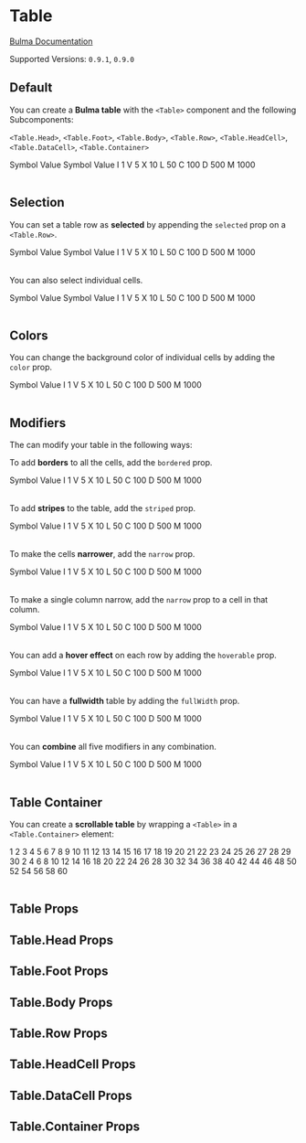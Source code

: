 

<Meta title="Elements/Table" component={Table} />

# Table

[Bulma Documentation](https://bulma.io/documentation/elements/table/)

Supported Versions: `0.9.1`, `0.9.0`

## Default

You can create a **Bulma table** with the `<Table>` component and the following Subcomponents:

`<Table.Head>`, `<Table.Foot>`, `<Table.Body>`, `<Table.Row>`, `<Table.HeadCell>`, `<Table.DataCell>`, `<Table.Container>`

<Canvas>
  <Story name="Default">
    <Table>
      <Table.Head>
        <Table.Row>
          <Table.HeadCell>Symbol</Table.HeadCell>
          <Table.HeadCell>Value</Table.HeadCell>
        </Table.Row>
      </Table.Head>
      <Table.Foot>
        <Table.Row>
          <Table.HeadCell>Symbol</Table.HeadCell>
          <Table.HeadCell>Value</Table.HeadCell>
        </Table.Row>
      </Table.Foot>
      <Table.Body>
        <Table.Row>
          <Table.DataCell>I</Table.DataCell>
          <Table.DataCell>1</Table.DataCell>
        </Table.Row>
        <Table.Row>
          <Table.DataCell>V</Table.DataCell>
          <Table.DataCell>5</Table.DataCell>
        </Table.Row>
        <Table.Row>
          <Table.DataCell>X</Table.DataCell>
          <Table.DataCell>10</Table.DataCell>
        </Table.Row>
        <Table.Row>
          <Table.DataCell>L</Table.DataCell>
          <Table.DataCell>50</Table.DataCell>
        </Table.Row>
        <Table.Row>
          <Table.DataCell>C</Table.DataCell>
          <Table.DataCell>100</Table.DataCell>
        </Table.Row>
        <Table.Row>
          <Table.DataCell>D</Table.DataCell>
          <Table.DataCell>500</Table.DataCell>
        </Table.Row>
        <Table.Row>
          <Table.DataCell>M</Table.DataCell>
          <Table.DataCell>1000</Table.DataCell>
        </Table.Row>
      </Table.Body>
    </Table>
  </Story>
</Canvas>

## Selection

You can set a table row as **selected** by appending the `selected` prop on a `<Table.Row>`.

<Canvas>
  <Story name="Selected Row">
    <Table>
      <Table.Head>
        <Table.Row>
          <Table.HeadCell>Symbol</Table.HeadCell>
          <Table.HeadCell>Value</Table.HeadCell>
        </Table.Row>
      </Table.Head>
      <Table.Foot>
        <Table.Row>
          <Table.HeadCell>Symbol</Table.HeadCell>
          <Table.HeadCell>Value</Table.HeadCell>
        </Table.Row>
      </Table.Foot>
      <Table.Body>
        <Table.Row>
          <Table.DataCell>I</Table.DataCell>
          <Table.DataCell>1</Table.DataCell>
        </Table.Row>
        <Table.Row>
          <Table.DataCell>V</Table.DataCell>
          <Table.DataCell>5</Table.DataCell>
        </Table.Row>
        <Table.Row selected>
          <Table.DataCell>X</Table.DataCell>
          <Table.DataCell>10</Table.DataCell>
        </Table.Row>
        <Table.Row>
          <Table.DataCell>L</Table.DataCell>
          <Table.DataCell>50</Table.DataCell>
        </Table.Row>
        <Table.Row>
          <Table.DataCell>C</Table.DataCell>
          <Table.DataCell>100</Table.DataCell>
        </Table.Row>
        <Table.Row>
          <Table.DataCell>D</Table.DataCell>
          <Table.DataCell>500</Table.DataCell>
        </Table.Row>
        <Table.Row>
          <Table.DataCell>M</Table.DataCell>
          <Table.DataCell>1000</Table.DataCell>
        </Table.Row>
      </Table.Body>
    </Table>
  </Story>
</Canvas>

You can also select individual cells.

<Canvas>
  <Story name="Selected Cell">
    <Table>
      <Table.Head>
        <Table.Row>
          <Table.HeadCell>Symbol</Table.HeadCell>
          <Table.HeadCell>Value</Table.HeadCell>
        </Table.Row>
      </Table.Head>
      <Table.Foot>
        <Table.Row>
          <Table.HeadCell>Symbol</Table.HeadCell>
          <Table.HeadCell>Value</Table.HeadCell>
        </Table.Row>
      </Table.Foot>
      <Table.Body>
        <Table.Row>
          <Table.DataCell>I</Table.DataCell>
          <Table.DataCell>1</Table.DataCell>
        </Table.Row>
        <Table.Row>
          <Table.DataCell>V</Table.DataCell>
          <Table.DataCell>5</Table.DataCell>
        </Table.Row>
        <Table.Row>
          <Table.DataCell>X</Table.DataCell>
          <Table.DataCell>10</Table.DataCell>
        </Table.Row>
        <Table.Row>
          <Table.DataCell>L</Table.DataCell>
          <Table.DataCell selected>50</Table.DataCell>
        </Table.Row>
        <Table.Row>
          <Table.DataCell>C</Table.DataCell>
          <Table.DataCell>100</Table.DataCell>
        </Table.Row>
        <Table.Row>
          <Table.DataCell>D</Table.DataCell>
          <Table.DataCell>500</Table.DataCell>
        </Table.Row>
        <Table.Row>
          <Table.DataCell>M</Table.DataCell>
          <Table.DataCell>1000</Table.DataCell>
        </Table.Row>
      </Table.Body>
    </Table>
  </Story>
</Canvas>

## Colors

You can change the background color of individual cells by adding the `color` prop.

<Canvas>
  <Story name="Colors">
    <Table>
      <Table.Head>
        <Table.Row>
          <Table.HeadCell>Symbol</Table.HeadCell>
          <Table.HeadCell color="info">Value</Table.HeadCell>
        </Table.Row>
      </Table.Head>
      <Table.Body>
        <Table.Row>
          <Table.DataCell>I</Table.DataCell>
          <Table.DataCell>1</Table.DataCell>
        </Table.Row>
        <Table.Row>
          <Table.DataCell>V</Table.DataCell>
          <Table.DataCell color="success">5</Table.DataCell>
        </Table.Row>
        <Table.Row>
          <Table.DataCell>X</Table.DataCell>
          <Table.DataCell>10</Table.DataCell>
        </Table.Row>
        <Table.Row>
          <Table.DataCell>L</Table.DataCell>
          <Table.DataCell>50</Table.DataCell>
        </Table.Row>
        <Table.Row>
          <Table.DataCell>C</Table.DataCell>
          <Table.DataCell color="warning">100</Table.DataCell>
        </Table.Row>
        <Table.Row>
          <Table.DataCell>D</Table.DataCell>
          <Table.DataCell>500</Table.DataCell>
        </Table.Row>
        <Table.Row>
          <Table.DataCell>M</Table.DataCell>
          <Table.DataCell color="danger">1000</Table.DataCell>
        </Table.Row>
      </Table.Body>
    </Table>
  </Story>
</Canvas>

## Modifiers

The can modify your table in the following ways:

To add **borders** to all the cells, add the `bordered` prop.

<Canvas>
  <Story name="Bordered">
    <Table bordered>
      <Table.Head>
        <Table.Row>
          <Table.HeadCell>Symbol</Table.HeadCell>
          <Table.HeadCell>Value</Table.HeadCell>
        </Table.Row>
      </Table.Head>
      <Table.Body>
        <Table.Row>
          <Table.DataCell>I</Table.DataCell>
          <Table.DataCell>1</Table.DataCell>
        </Table.Row>
        <Table.Row>
          <Table.DataCell>V</Table.DataCell>
          <Table.DataCell>5</Table.DataCell>
        </Table.Row>
        <Table.Row>
          <Table.DataCell>X</Table.DataCell>
          <Table.DataCell>10</Table.DataCell>
        </Table.Row>
        <Table.Row>
          <Table.DataCell>L</Table.DataCell>
          <Table.DataCell>50</Table.DataCell>
        </Table.Row>
        <Table.Row>
          <Table.DataCell>C</Table.DataCell>
          <Table.DataCell>100</Table.DataCell>
        </Table.Row>
        <Table.Row>
          <Table.DataCell>D</Table.DataCell>
          <Table.DataCell>500</Table.DataCell>
        </Table.Row>
        <Table.Row>
          <Table.DataCell>M</Table.DataCell>
          <Table.DataCell>1000</Table.DataCell>
        </Table.Row>
      </Table.Body>
    </Table>
  </Story>
</Canvas>

To add **stripes** to the table, add the `striped` prop.

<Canvas>
  <Story name="Striped">
    <Table striped>
      <Table.Head>
        <Table.Row>
          <Table.HeadCell>Symbol</Table.HeadCell>
          <Table.HeadCell>Value</Table.HeadCell>
        </Table.Row>
      </Table.Head>
      <Table.Body>
        <Table.Row>
          <Table.DataCell>I</Table.DataCell>
          <Table.DataCell>1</Table.DataCell>
        </Table.Row>
        <Table.Row>
          <Table.DataCell>V</Table.DataCell>
          <Table.DataCell>5</Table.DataCell>
        </Table.Row>
        <Table.Row>
          <Table.DataCell>X</Table.DataCell>
          <Table.DataCell>10</Table.DataCell>
        </Table.Row>
        <Table.Row>
          <Table.DataCell>L</Table.DataCell>
          <Table.DataCell>50</Table.DataCell>
        </Table.Row>
        <Table.Row>
          <Table.DataCell>C</Table.DataCell>
          <Table.DataCell>100</Table.DataCell>
        </Table.Row>
        <Table.Row>
          <Table.DataCell>D</Table.DataCell>
          <Table.DataCell>500</Table.DataCell>
        </Table.Row>
        <Table.Row>
          <Table.DataCell>M</Table.DataCell>
          <Table.DataCell>1000</Table.DataCell>
        </Table.Row>
      </Table.Body>
    </Table>
  </Story>
</Canvas>

To make the cells **narrower**, add the `narrow` prop.

<Canvas>
  <Story name="Narrow">
    <Table narrow>
      <Table.Head>
        <Table.Row>
          <Table.HeadCell>Symbol</Table.HeadCell>
          <Table.HeadCell>Value</Table.HeadCell>
        </Table.Row>
      </Table.Head>
      <Table.Body>
        <Table.Row>
          <Table.DataCell>I</Table.DataCell>
          <Table.DataCell>1</Table.DataCell>
        </Table.Row>
        <Table.Row>
          <Table.DataCell>V</Table.DataCell>
          <Table.DataCell>5</Table.DataCell>
        </Table.Row>
        <Table.Row>
          <Table.DataCell>X</Table.DataCell>
          <Table.DataCell>10</Table.DataCell>
        </Table.Row>
        <Table.Row>
          <Table.DataCell>L</Table.DataCell>
          <Table.DataCell>50</Table.DataCell>
        </Table.Row>
        <Table.Row>
          <Table.DataCell>C</Table.DataCell>
          <Table.DataCell>100</Table.DataCell>
        </Table.Row>
        <Table.Row>
          <Table.DataCell>D</Table.DataCell>
          <Table.DataCell>500</Table.DataCell>
        </Table.Row>
        <Table.Row>
          <Table.DataCell>M</Table.DataCell>
          <Table.DataCell>1000</Table.DataCell>
        </Table.Row>
      </Table.Body>
    </Table>
  </Story>
</Canvas>

To make a single column narrow, add the `narrow` prop to a cell in that column.

<Canvas>
  <Story name="Narrow Column">
    <Table>
      <Table.Head>
        <Table.Row>
          <Table.HeadCell>Symbol</Table.HeadCell>
          <Table.HeadCell narrow>Value</Table.HeadCell>
        </Table.Row>
      </Table.Head>
      <Table.Body>
        <Table.Row>
          <Table.DataCell>I</Table.DataCell>
          <Table.DataCell>1</Table.DataCell>
        </Table.Row>
        <Table.Row>
          <Table.DataCell>V</Table.DataCell>
          <Table.DataCell>5</Table.DataCell>
        </Table.Row>
        <Table.Row>
          <Table.DataCell>X</Table.DataCell>
          <Table.DataCell>10</Table.DataCell>
        </Table.Row>
        <Table.Row>
          <Table.DataCell>L</Table.DataCell>
          <Table.DataCell>50</Table.DataCell>
        </Table.Row>
        <Table.Row>
          <Table.DataCell>C</Table.DataCell>
          <Table.DataCell>100</Table.DataCell>
        </Table.Row>
        <Table.Row>
          <Table.DataCell>D</Table.DataCell>
          <Table.DataCell>500</Table.DataCell>
        </Table.Row>
        <Table.Row>
          <Table.DataCell>M</Table.DataCell>
          <Table.DataCell>1000</Table.DataCell>
        </Table.Row>
      </Table.Body>
    </Table>
  </Story>
</Canvas>

You can add a **hover effect** on each row by adding the `hoverable` prop.

<Canvas>
  <Story name="Hoverable">
    <Table hoverable>
      <Table.Head>
        <Table.Row>
          <Table.HeadCell>Symbol</Table.HeadCell>
          <Table.HeadCell>Value</Table.HeadCell>
        </Table.Row>
      </Table.Head>
      <Table.Body>
        <Table.Row>
          <Table.DataCell>I</Table.DataCell>
          <Table.DataCell>1</Table.DataCell>
        </Table.Row>
        <Table.Row>
          <Table.DataCell>V</Table.DataCell>
          <Table.DataCell>5</Table.DataCell>
        </Table.Row>
        <Table.Row>
          <Table.DataCell>X</Table.DataCell>
          <Table.DataCell>10</Table.DataCell>
        </Table.Row>
        <Table.Row>
          <Table.DataCell>L</Table.DataCell>
          <Table.DataCell>50</Table.DataCell>
        </Table.Row>
        <Table.Row>
          <Table.DataCell>C</Table.DataCell>
          <Table.DataCell>100</Table.DataCell>
        </Table.Row>
        <Table.Row>
          <Table.DataCell>D</Table.DataCell>
          <Table.DataCell>500</Table.DataCell>
        </Table.Row>
        <Table.Row>
          <Table.DataCell>M</Table.DataCell>
          <Table.DataCell>1000</Table.DataCell>
        </Table.Row>
      </Table.Body>
    </Table>
  </Story>
</Canvas>

You can have a **fullwidth** table by adding the `fullWidth` prop.

<Canvas>
  <Story name="Full Width">
    <Table fullWidth>
      <Table.Head>
        <Table.Row>
          <Table.HeadCell>Symbol</Table.HeadCell>
          <Table.HeadCell>Value</Table.HeadCell>
        </Table.Row>
      </Table.Head>
      <Table.Body>
        <Table.Row>
          <Table.DataCell>I</Table.DataCell>
          <Table.DataCell>1</Table.DataCell>
        </Table.Row>
        <Table.Row>
          <Table.DataCell>V</Table.DataCell>
          <Table.DataCell>5</Table.DataCell>
        </Table.Row>
        <Table.Row>
          <Table.DataCell>X</Table.DataCell>
          <Table.DataCell>10</Table.DataCell>
        </Table.Row>
        <Table.Row>
          <Table.DataCell>L</Table.DataCell>
          <Table.DataCell>50</Table.DataCell>
        </Table.Row>
        <Table.Row>
          <Table.DataCell>C</Table.DataCell>
          <Table.DataCell>100</Table.DataCell>
        </Table.Row>
        <Table.Row>
          <Table.DataCell>D</Table.DataCell>
          <Table.DataCell>500</Table.DataCell>
        </Table.Row>
        <Table.Row>
          <Table.DataCell>M</Table.DataCell>
          <Table.DataCell>1000</Table.DataCell>
        </Table.Row>
      </Table.Body>
    </Table>
  </Story>
</Canvas>

You can **combine** all five modifiers in any combination.

<Canvas>
  <Story name="Combination">
    <Table bordered striped narrow hoverable fullWidth>
      <Table.Head>
        <Table.Row>
          <Table.HeadCell>Symbol</Table.HeadCell>
          <Table.HeadCell>Value</Table.HeadCell>
        </Table.Row>
      </Table.Head>
      <Table.Body>
        <Table.Row>
          <Table.DataCell>I</Table.DataCell>
          <Table.DataCell>1</Table.DataCell>
        </Table.Row>
        <Table.Row>
          <Table.DataCell>V</Table.DataCell>
          <Table.DataCell>5</Table.DataCell>
        </Table.Row>
        <Table.Row>
          <Table.DataCell>X</Table.DataCell>
          <Table.DataCell>10</Table.DataCell>
        </Table.Row>
        <Table.Row>
          <Table.DataCell>L</Table.DataCell>
          <Table.DataCell>50</Table.DataCell>
        </Table.Row>
        <Table.Row>
          <Table.DataCell>C</Table.DataCell>
          <Table.DataCell>100</Table.DataCell>
        </Table.Row>
        <Table.Row>
          <Table.DataCell>D</Table.DataCell>
          <Table.DataCell>500</Table.DataCell>
        </Table.Row>
        <Table.Row>
          <Table.DataCell>M</Table.DataCell>
          <Table.DataCell>1000</Table.DataCell>
        </Table.Row>
      </Table.Body>
    </Table>
  </Story>
</Canvas>

## Table Container

You can create a **scrollable table** by wrapping a `<Table>` in a `<Table.Container>` element:

<Canvas>
  <Story name="Table Container">
    <Table.Container>
      <Table bordered striped>
        <Table.Body>
          <Table.Row>
            <Table.DataCell>1</Table.DataCell>
            <Table.DataCell>2</Table.DataCell>
            <Table.DataCell>3</Table.DataCell>
            <Table.DataCell>4</Table.DataCell>
            <Table.DataCell>5</Table.DataCell>
            <Table.DataCell>6</Table.DataCell>
            <Table.DataCell>7</Table.DataCell>
            <Table.DataCell>8</Table.DataCell>
            <Table.DataCell>9</Table.DataCell>
            <Table.DataCell>10</Table.DataCell>
            <Table.DataCell>11</Table.DataCell>
            <Table.DataCell>12</Table.DataCell>
            <Table.DataCell>13</Table.DataCell>
            <Table.DataCell>14</Table.DataCell>
            <Table.DataCell>15</Table.DataCell>
            <Table.DataCell>16</Table.DataCell>
            <Table.DataCell>17</Table.DataCell>
            <Table.DataCell>18</Table.DataCell>
            <Table.DataCell>19</Table.DataCell>
            <Table.DataCell>20</Table.DataCell>
            <Table.DataCell>21</Table.DataCell>
            <Table.DataCell>22</Table.DataCell>
            <Table.DataCell>23</Table.DataCell>
            <Table.DataCell>24</Table.DataCell>
            <Table.DataCell>25</Table.DataCell>
            <Table.DataCell>26</Table.DataCell>
            <Table.DataCell>27</Table.DataCell>
            <Table.DataCell>28</Table.DataCell>
            <Table.DataCell>29</Table.DataCell>
            <Table.DataCell>30</Table.DataCell>
          </Table.Row>
          <Table.Row>
            <Table.DataCell>2</Table.DataCell>
            <Table.DataCell>4</Table.DataCell>
            <Table.DataCell>6</Table.DataCell>
            <Table.DataCell>8</Table.DataCell>
            <Table.DataCell>10</Table.DataCell>
            <Table.DataCell>12</Table.DataCell>
            <Table.DataCell>14</Table.DataCell>
            <Table.DataCell>16</Table.DataCell>
            <Table.DataCell>18</Table.DataCell>
            <Table.DataCell>20</Table.DataCell>
            <Table.DataCell>22</Table.DataCell>
            <Table.DataCell>24</Table.DataCell>
            <Table.DataCell>26</Table.DataCell>
            <Table.DataCell>28</Table.DataCell>
            <Table.DataCell>30</Table.DataCell>
            <Table.DataCell>32</Table.DataCell>
            <Table.DataCell>34</Table.DataCell>
            <Table.DataCell>36</Table.DataCell>
            <Table.DataCell>38</Table.DataCell>
            <Table.DataCell>40</Table.DataCell>
            <Table.DataCell>42</Table.DataCell>
            <Table.DataCell>44</Table.DataCell>
            <Table.DataCell>46</Table.DataCell>
            <Table.DataCell>48</Table.DataCell>
            <Table.DataCell>50</Table.DataCell>
            <Table.DataCell>52</Table.DataCell>
            <Table.DataCell>54</Table.DataCell>
            <Table.DataCell>56</Table.DataCell>
            <Table.DataCell>58</Table.DataCell>
            <Table.DataCell>60</Table.DataCell>
          </Table.Row>
        </Table.Body>
      </Table>
    </Table.Container>
  </Story>
</Canvas>

## Table Props

<ArgsTable of={Table} />

## Table.Head Props

<ArgsTable of={Table.Head} />

## Table.Foot Props

<ArgsTable of={Table.Foot} />

## Table.Body Props

<ArgsTable of={Table.Body} />

## Table.Row Props

<ArgsTable of={Table.Row} />

## Table.HeadCell Props

<ArgsTable of={Table.HeadCell} />

## Table.DataCell Props

<ArgsTable of={Table.DataCell} />

## Table.Container Props

<ArgsTable of={Table.Container} />

